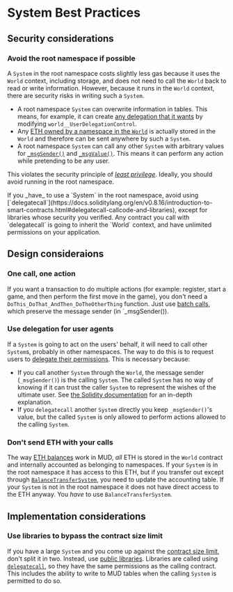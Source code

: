 
# System Best Practices

## Security considerations

### Avoid the root namespace if possible

A `System` in the root namespace costs slightly less gas because it uses the `World` context, including storage, and does not need to call the `World` back to read or write information.
However, because it runs in the `World` context, there are security risks in writing such a `System`.

- A root namespace `System` can overwrite information in tables.
  This means, for example, it can create [any delegation that it wants](/world/account-delegation) by modifying `world__UserDelegationControl`.
- Any [ETH owned by a namespace in the `World`](/world/balance) is actually stored in the `World` and therefore can be sent anywhere by such a `System`.
- A root namespace `System` can call any other `System` with arbitrary values for [`_msgSender()`](/world/reference/world-context#_msgsender) and [`_msgValue()`](/world/reference/world-context#_msgvalue).
  This means it can perform any action while pretending to be any user.

This violates the security principle of [_least privilege_](https://csrc.nist.gov/glossary/term/least_privilege).
Ideally, you should avoid running in the root namespace.

<Callout type="error" emoji="🚫">
  If you _have_ to use a `System` in the root namespace, avoid using
  [`delegatecall`](https://docs.soliditylang.org/en/v0.8.16/introduction-to-smart-contracts.html#delegatecall-callcode-and-libraries),
  except for libraries whose security you verified. Any contract you call with `delegatecall` is going to inherit the
  `World` context, and have unlimited permissions on your application.
</Callout>

## Design consideraions

### One call, one action

If you want a transaction to do multiple actions (for example: register, start a game, and then perform the first move in the game), you don't need a `DoThis_DoThat_AndThen_DoTheOtherThing` function.
Just use [batch calls](/world/batch-calls), which preserve the message sender (in `\_msgSender()).

### Use delegation for user agents

If a `System` is going to act on the users' behalf, it will need to call other `System`s, probably in other namespaces.
The way to do this is to request users to [delegate their permissions](/world/account-delegation).
This is necessary because:

- If you call another `System` through the `World`, the message sender (`_msgSender()`) is the calling `System`.
  The called `System` has no way of knowing if it can trust the caller `System` to represent the wishes of the ultimate user.
  See [the Solidity documentation](https://docs.soliditylang.org/en/v0.8.25/security-considerations.html#tx-origin) for an in-depth explanation.
- If you `delegatecall` another `System` directly you keep `_msgSender()`'s value, but the called `System` is only allowed to perform actions allowed to the calling `System`.

### Don't send ETH with your calls

The way [ETH balances](/world/balance) work in MUD, _all_ ETH is stored in the `World` contract and internally accounted as belonging to namespaces.
If your `System` is in the root namespace it has access to this ETH, but if you transfer out except through [`BalanceTransferSystem`](https://github.com/latticexyz/mud/blob/main/packages/world/src/modules/init/implementations/BalanceTransferSystem.sol), you need to update the accounting table.
If your `System` is not in the root namespace it does not have direct access to the ETH anyway.
You _have_ to use `BalanceTransferSystem`.

## Implementation considerations

### Use libraries to bypass the contract size limit

If you have a large `System` and you come up against the [contract size limit](https://ethereum.org/en/developers/docs/smart-contracts/#limitations), don't split it in two.
Instead, use [public libraries](https://docs.soliditylang.org/en/latest/contracts.html#libraries).
Libraries are called using [`delegatecall`](https://docs.soliditylang.org/en/latest/introduction-to-smart-contracts.html#delegatecall-and-libraries), so they have the same permissions as the calling contract.
This includes the ability to write to MUD tables when the calling `System` is permitted to do so.
